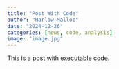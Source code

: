 ```yaml
---
title: "Post With Code"
author: "Harlow Malloc"
date: "2024-12-26"
categories: [news, code, analysis]
image: "image.jpg"
---
```


This is a post with executable code.
